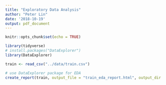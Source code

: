 ```yaml
---
title: "Exploratory Data Analysis"
author: "Peter Lin"
date: '2018-10-19'
output: pdf_document
---
```


```r
knitr::opts_chunk$set(echo = TRUE)
```

```r
library(tidyverse)
# install.packages("DataExplorer")
library(DataExplorer)
```

```r

train <- read_csv("../data/train.csv")

```

```r

# use DataExplorer package for EDA
create_report(train, output_file = "train_eda_report.html", output_dir = "../results/")

```

